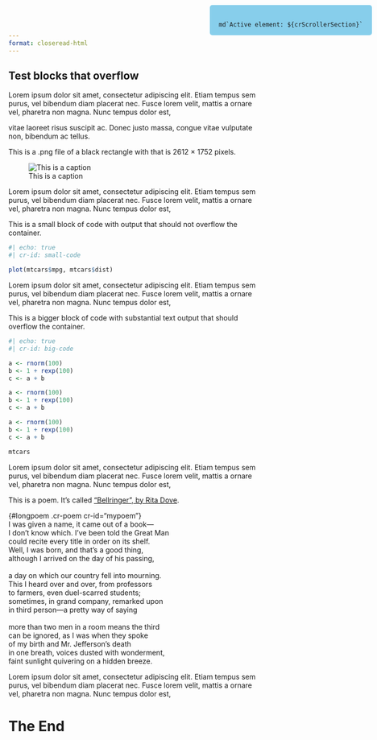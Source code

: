 ```yaml
---
format: closeread-html
---
```


::::{.cr-layout}

# Test blocks that overflow

Lorem ipsum dolor sit amet, consectetur adipiscing elit. Etiam tempus sem purus, vel bibendum diam placerat nec. Fusce lorem velit, mattis a ornare vel, pharetra non magna. Nunc tempus dolor est,

vitae laoreet risus suscipit ac. Donec justo massa, congue vitae vulputate non, bibendum ac tellus.

:::{.cr-crossfade cr-to="black-rectangle"}
This is a .png file of a black rectangle with that is 2612 × 1752 pixels.
:::

:::{cr-id="black-rectangle"}
![This is a caption](black-rectangle.jpeg)
:::

Lorem ipsum dolor sit amet, consectetur adipiscing elit. Etiam tempus sem purus, vel bibendum diam placerat nec. Fusce lorem velit, mattis a ornare vel, pharetra non magna. Nunc tempus dolor est,

:::{.cr-crossfade cr-from="black-rectangle" cr-to="small-code"}
This is a small block of code with output that should not overflow the container.
:::

```r
#| echo: true
#| cr-id: small-code

plot(mtcars$mpg, mtcars$dist)
```

Lorem ipsum dolor sit amet, consectetur adipiscing elit. Etiam tempus sem purus, vel bibendum diam placerat nec. Fusce lorem velit, mattis a ornare vel, pharetra non magna. Nunc tempus dolor est,

:::{.cr-crossfade cr-from="small-code" cr-to="big-code"}
This is a bigger block of code with substantial text output that should overflow the container.
:::

```r
#| echo: true
#| cr-id: big-code

a <- rnorm(100)
b <- 1 + rexp(100)
c <- a + b

a <- rnorm(100)
b <- 1 + rexp(100)
c <- a + b

a <- rnorm(100)
b <- 1 + rexp(100)
c <- a + b

mtcars
```

Lorem ipsum dolor sit amet, consectetur adipiscing elit. Etiam tempus sem purus, vel bibendum diam placerat nec. Fusce lorem velit, mattis a ornare vel, pharetra non magna. Nunc tempus dolor est,

:::{.cr-crossfade cr-from="big-code" cr-to="mypoem"}
This is a poem. It's called ["Bellringer", by Rita Dove](https://www.newyorker.com/culture/2019-in-review/our-year-in-poems).
:::

| {#longpoem .cr-poem cr-id="mypoem"}
| I was given a name, it came out of a book—
| I don’t know which. I’ve been told the Great Man
| could recite every title in order on its shelf.
| Well, [I was born]{#cr-born}, and that’s a good thing,
| although I arrived on the day of his passing,
| 
| a day on which our country fell into mourning.
| This I heard over and over, from professors
| to farmers, even duel-scarred students;
| sometimes, in grand company, remarked upon
| in third person—a pretty way of saying
| 
| more than two men in a room means the third
| can be ignored, as [I was when they spoke]{#cr-birth1}
| [of my birth]{#cr-birth2} and Mr. Jefferson’s death
| in one breath, voices [dusted with wonderment]{#cr-wonder},
| faint sunlight quivering on a hidden breeze.

Lorem ipsum dolor sit amet, consectetur adipiscing elit. Etiam tempus sem purus, vel bibendum diam placerat nec. Fusce lorem velit, mattis a ornare vel, pharetra non magna. Nunc tempus dolor est,

::::

# The End


:::{.counter style="position: fixed; top: 10px; right: 10px; background-color: skyblue; border-radius: 5px; padding: 18px 18px 0 18px;"}
```ojs
md`Active element: ${crScrollerSection}`
```
:::